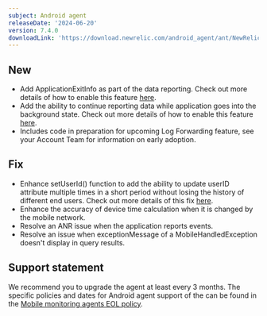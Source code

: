 ```yaml
---
subject: Android agent
releaseDate: '2024-06-20'
version: 7.4.0
downloadLink: 'https://download.newrelic.com/android_agent/ant/NewRelic_Android_Agent_7.4.0.zip'
---
```


## New

* Add ApplicationExitInfo as part of the data reporting. Check out more details of how to enable this feature [here](/docs/mobile-monitoring/new-relic-mobile/mobile-sdk/configure-settings/#android-applicationexitinfo-reporting).
* Add the ability to continue reporting data while application goes into the background state. Check out more details of how to enable this feature [here](/docs/mobile-monitoring/new-relic-mobile/mobile-sdk/configure-settings/#android-background-reporting).
* Includes code in preparation for upcoming Log Forwarding feature, see your Account Team for information on early adoption.

## Fix

* Enhance setUserId() function to add the ability to update userID attribute multiple times in a short period without losing the history of different end users. Check out more details of this fix [here](docs/mobile-monitoring/new-relic-mobile/mobile-sdk/set-custom-user-id/#android).
* Enhance the accuracy of device time calculation when it is changed by the mobile network.
* Resolve an ANR issue when the application reports events.
* Resolve an issue when exceptionMessage of a MobileHandledException doesn't display in query results.

## Support statement

We recommend you to upgrade the agent at least every 3 months. The specific policies and dates for Android agent support of the can be found in the [Mobile monitoring agents EOL policy](/docs/mobile-monitoring/new-relic-mobile/get-started/mobile-agents-eol-policy/#android-eol).
